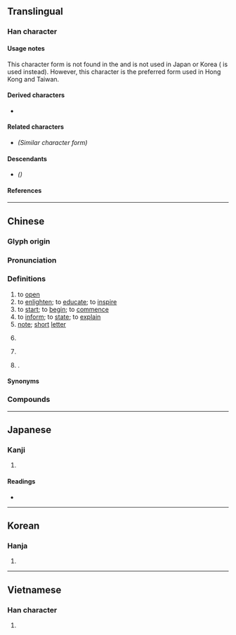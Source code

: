 {{also|啓|启}}
{{character info}}
==Translingual==
{{CJKV-forms|啟|启|啓|啓}}

===Han character===
{{Han char|rn=66|rad=攴|as=07|sn=11|four=38604|canj=HROK|ids=⿰户攵(G),⿰启攵(HT)}}

====Usage notes====
This character form is not found in the {{w|Kangxi dictionary}} and is not used in Japan or Korea ({{l|mul|啓}} is used instead). However, this character is the preferred form used in Hong Kong and Taiwan.

====Derived characters====
* {{l|mul|[[闙]], [[𣘼]], [[𭨠]], [[𦘦]], [[𮮝]], [[𫫤]], [[𫹢]]}}

====Related characters====
* {{l|mul|[[啓]]}} ''(Similar character form)''

====Descendants====
* {{l|mul|[[启]]}} ''({{w|Simplified Chinese}})''

====References====
{{Han ref|kx=0196.261|dkj=03821|hdz=21463.080|uh=555F}}

----

==Chinese==
{{zh-forms|s=启|t2=啓|alt=唘,啔}}
{{zh-wp|zh:啟|yue:啓|lzh:啓|nan:Khé|wuu:启|en:Qi of Xia}}

===Glyph origin===
{{Han etym}}

===Pronunciation===
{{zh-pron
|m=qǐ
|c=kai2
|h=pfs=khí
|md=kiē
|mn=ml,jj,tw:khé
|mn-t=ki2
|w=
|mc=y
|oc=y
|cat=v,n,pn
}}

===Definitions===
{{zh-hanzi}}

# to [[open]]
# to [[enlighten]]; to [[educate]]; to [[inspire]]
# to [[start]]; to [[begin]]; to [[commence]]
# to [[inform]]; to [[state]]; to [[explain]]
# [[note]]; [[short]] [[letter]]
# {{lb|zh|Chinese mythology}} {{w|Qi of Xia}} {{gl|second [[king]] of the [[semi-legendary]] {{w|Xia dynasty}}}}
# {{zh-short|啟示錄|tr=Qǐshìlù|Revelation}}
# {{surname|zh}}.

====Synonyms====
{{zh-Christian-syn|Revelation}}

===Compounds===
{{zh-der|啟動|啟蒙|啟發|啟航|啟程|啟事|啟用|開啟|啟示|不好啟齒|哀啟|公啟|丹脣啟秀|徵求啟事|徵啟|天啟|光啟|山公啟事|再啟者|副啟|夏啟|啟齒|啟土|啟問|殷憂啟聖|啟智|啟報|啟明|承前啟後|承先啟後|啟迪|啟奏|啟示錄|啟運|啟蒙哲學|啟乞|啟請|啟封|書啟|啟閉|款啟寡聞|啟處|敬啟者|啟行|啟建|啟顏|啟動程式|啟蒙時代|啟告|啟聰|啟釁|啟白|更正啟事|啟碇|承上啟下|啟手足|啟蟄|啟沃|啟蒙運動|啟節|啟口|鳴謝啟事|親啟|謝啟|通知啟事|道歉啟事|臺啟|鈞啟|鄂君啟節|茲啟者|警告啟事|逕啟者|啟浪}}

----

==Japanese==

===Kanji===
{{ja-kanji|grade=|rs=攴07}} <!-- Not listed as kyūjitai kanji in 2010 Jōyō Kanji -->

# {{rfdef|ja|sort=攴07}}

====Readings====
* {{ja-readings|on=[[けい]] (kei)|kun=[[ひらく]] (hiraku), [[もうす]] (mousu)}}

----

==Korean==

===Hanja===
{{ko-hanja|hangeul=계|rv=gye|mr=kye}}

# {{rfdef|ko|sort=攴07}}

----

==Vietnamese==

===Han character===
{{vi-readings|reading=khải, khơi, khui|rs=攴07}}

# {{rfdef|vi|sort=攴07}}